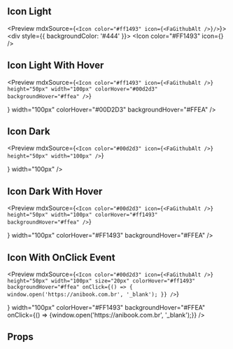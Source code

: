 
<Meta title="Components|Icon" component={Icon} />

## Icon Light

<Preview mdxSource={`<Icon color="#ff1493" icon={<FaGithubAlt />}/>`}>
  <Story name="Icon Light">
    <div style={{ backgroundColor: '#444' }}>
      <Icon color="#FF1493" icon={<FaGithubAlt />} />
    </div>
  </Story>
</Preview>

## Icon Light With Hover

<Preview
  mdxSource={`<Icon
    color="#ff1493"
    icon={<FaGithubAlt />}
    height="50px"
    width="100px"
    colorHover="#00d2d3"
    backgroundHover="#ffea"
  />`}
>
  <Story name="Icon Light With Hover">
    <div style={{ backgroundColor: '#444' }}>
      <Icon
        color="#FF1493"
        height="50px"
        icon={<FaGithubAlt />}
        width="100px"
        colorHover="#00D2D3"
        backgroundHover="#FFEA"
      />
    </div>
  </Story>
</Preview>

## Icon Dark

<Preview
  mdxSource={`<Icon
    color="#00d2d3"
    icon={<FaGithubAlt />}
    height="50px"
    width="100px"
  />`}
>
  <Story name="Icon Dark">
    <div style={{ backgroundColor: '#444' }}>
      <Icon
        color="#00D2D3"
        height="50px"
        icon={<FaGithubAlt />}
        width="100px"
      />
    </div>
  </Story>
</Preview>

## Icon Dark With Hover

<Preview
  mdxSource={`<Icon
    color="#00d2d3"
    icon={<FaGithubAlt />}
    height="50px"
    width="100px"
    colorHover="#ff1493"
    backgroundHover="#ffea"
  />`}
>
  <Story name="Icon Dark With Hover">
    <div style={{ backgroundColor: '#444' }}>
      <Icon
        color="#00D2D3"
        height="50px"
        icon={<FaGithubAlt />}
        width="100px"
        colorHover="#FF1493"
        backgroundHover="#FFEA"
      />
    </div>
  </Story>
</Preview>

## Icon With OnClick Event

<Preview
  mdxSource={`<Icon
    color="#00d2d3"
    icon={<FaGithubAlt />}
    height="50px"
    width="100px"
    size="20px"
    colorHover="#ff1493"
    backgroundHover="#ffea"
    onClick={() => {
      window.open('https://anibook.com.br', '_blank');
    }}
  />`}
>
  <Story name="Icon With OnClick Event">
    <div style={{ backgroundColor: '#444' }}>
      <Icon
        color="#00D2D3"
        height="50px"
        size="20px"
        icon={<FaGithubAlt />}
        width="100px"
        colorHover="#FF1493"
        backgroundHover="#FFEA"
        onClick={() => {window.open('https://anibook.com.br', '_blank');}}
      />
    </div>
  </Story>
</Preview>

## Props

<Props of={Icon} />

